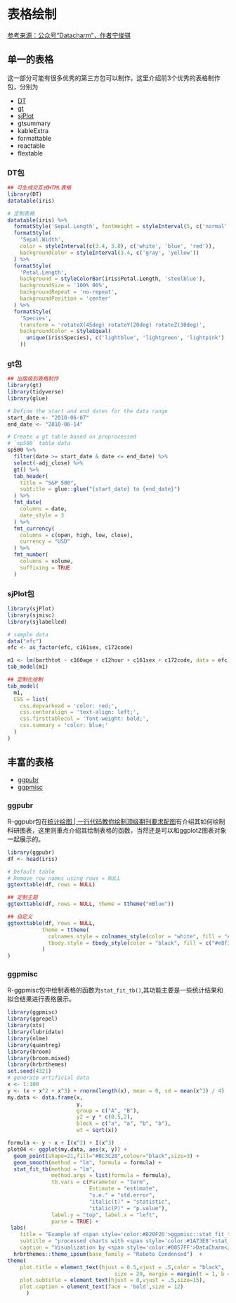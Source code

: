 # 表格绘制

[参考来源：公众号“Datacharm”，作者宁俊骐](https://mp.weixin.qq.com/s/NQDXkcQQSepiX0cjc8-ycw)

## 单一的表格
这一部分可能有很多优秀的第三方包可以制作，这里介绍前3个优秀的表格制作包，分别为

- [DT](https://rstudio.github.io/DT/)
- [gt](https://gt.rstudio.com/index.html)
- [sjPlot](https://strengejacke.github.io/sjPlot/index.html)
- gtsummary
- kableExtra
- formattable
- reactable
- flextable

### DT包

```r
## 可生成交互式HTML表格
library(DT)
datatable(iris)
```

```r
# 定制表格
datatable(iris) %>% 
  formatStyle('Sepal.Length', fontWeight = styleInterval(5, c('normal', 'bold'))) %>%
  formatStyle(
    'Sepal.Width',
    color = styleInterval(c(3.4, 3.8), c('white', 'blue', 'red')),
    backgroundColor = styleInterval(3.4, c('gray', 'yellow'))
  ) %>%
  formatStyle(
    'Petal.Length',
    background = styleColorBar(iris$Petal.Length, 'steelblue'),
    backgroundSize = '100% 90%',
    backgroundRepeat = 'no-repeat',
    backgroundPosition = 'center'
  ) %>%
  formatStyle(
    'Species',
    transform = 'rotateX(45deg) rotateY(20deg) rotateZ(30deg)',
    backgroundColor = styleEqual(
      unique(iris$Species), c('lightblue', 'lightgreen', 'lightpink')
    ))
```
### gt包

```r
## 出版级别表格制作
library(gt)
library(tidyverse)
library(glue)

# Define the start and end dates for the data range
start_date <- "2010-06-07"
end_date <- "2010-06-14"

# Create a gt table based on preprocessed
# `sp500` table data
sp500 %>%
  filter(date >= start_date & date <= end_date) %>%
  select(-adj_close) %>%
  gt() %>%
  tab_header(
    title = "S&P 500",
    subtitle = glue::glue("{start_date} to {end_date}")
  ) %>%
  fmt_date(
    columns = date,
    date_style = 3
  ) %>%
  fmt_currency(
    columns = c(open, high, low, close),
    currency = "USD"
  ) %>%
  fmt_number(
    columns = volume,
    suffixing = TRUE
  )
```

### sjPlot包
```r
library(sjPlot)
library(sjmisc)
library(sjlabelled)

# sample data
data("efc")
efc <- as_factor(efc, c161sex, c172code)

m1 <- lm(barthtot ~ c160age + c12hour + c161sex + c172code, data = efc)
tab_model(m1)
```

```r
## 定制化绘制
tab_model(
  m1,
  CSS = list(
    css.depvarhead = 'color: red;',
    css.centeralign = 'text-align: left;', 
    css.firsttablecol = 'font-weight: bold;', 
    css.summary = 'color: blue;'
  )
)
```


## 丰富的表格

- [ggpubr](https://rpkgs.datanovia.com/ggpubr/reference/ggtexttable.html)
- [ggpmisc](https://docs.r4photobiology.info/ggpmisc/reference/stat_fit_tb.html)

### ggpubr
R-ggpubr包在[统计绘图 | 一行代码教你绘制顶级期刊要求配图](https://mp.weixin.qq.com/s?__biz=Mzg3MDY4ODI3MQ==&mid=2247498006&idx=1&sn=671777e9d1061e8c1bcc5204a9e1a08d&source=41#wechat_redirect)有介绍其如何绘制科研图表，这里则重点介绍其绘制表格的函数，当然还是可以和ggplot2图表对象一起展示的。

```r
library(ggpubr)
df <- head(iris)

# Default table
# Remove row names using rows = NULL
ggtexttable(df, rows = NULL)
```
```r
## 定制主题
ggtexttable(df, rows = NULL, theme = ttheme("mBlue"))
```

```r
## 自定义
ggtexttable(df, rows = NULL,
           theme = ttheme(
             colnames.style = colnames_style(color = "white", fill = "#8cc257"),
             tbody.style = tbody_style(color = "black", fill = c("#e8f3de", "#d3e8bb"))
           )
)
```

### ggpmisc

R-ggpmisc包中绘制表格的函数为`stat_fit_tb()`,其功能主要是一些统计结果和拟合结果进行表格展示。

```r
library(ggpmisc)
library(ggrepel)
library(xts)
library(lubridate)
library(nlme)
library(quantreg)
library(broom)
library(broom.mixed)
library(hrbrthemes)
set.seed(4321)
# generate artificial data
x <- 1:100
y <- (x + x^2 + x^3) + rnorm(length(x), mean = 0, sd = mean(x^3) / 4)
my.data <- data.frame(x, 
                      y, 
                      group = c("A", "B"), 
                      y2 = y * c(0.5,2),
                      block = c("a", "a", "b", "b"),
                      wt = sqrt(x))

```

```r
formula <- y ~ x + I(x^2) + I(x^3)
plot04 <- ggplot(my.data, aes(x, y)) +
  geom_point(shape=21,fill="#BC3C28",colour="black",size=3) +
  geom_smooth(method = "lm", formula = formula) +
  stat_fit_tb(method = "lm",
              method.args = list(formula = formula),
              tb.vars = c(Parameter = "term", 
                          Estimate = "estimate", 
                          "s.e." = "std.error", 
                          "italic(t)" = "statistic", 
                          "italic(P)" = "p.value"),
              label.y = "top", label.x = "left",
              parse = TRUE) +
 labs(
    title = "Example of <span style='color:#D20F26'>ggpmisc::stat_fit_tb function</span>",
    subtitle = "processed charts with <span style='color:#1A73E8'>stat_fit_tb()</span>",
    caption = "Visualization by <span style='color:#0057FF'>DataCharm</span>") +
  hrbrthemes::theme_ipsum(base_family = "Roboto Condensed")  +
theme(
    plot.title = element_text(hjust = 0.5,vjust = .5,color = "black",
                                  size = 20, margin = margin(t = 1, b = 12)),
    plot.subtitle = element_text(hjust = 0,vjust = .5,size=15),
    plot.caption = element_text(face = 'bold',size = 12)
      )
```












